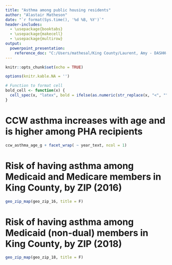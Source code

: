 ```yaml
---
title: "Asthma among public housing residents"
author: "Alastair Matheson"
date: "`r format(Sys.time(), '%d %B, %Y')`"
header-includes:
  - \usepackage{booktabs}
  - \usepackage{makecell}
  - \usepackage{multirow}
output: 
  powerpoint_presentation:
    reference_doc: "C:/Users/mathesal/King County/Laurent, Amy - DASHH-External/DASHH2.0/Convening/DASHH convening 2019-02 - overall slides.pptx"
---
```


```r
knitr::opts_chunk$set(echo = TRUE)

options(knitr.kable.NA = '')

# Function to format cell
bold_cell <- function(x) {
  cell_spec(x, "latex", bold = ifelse(as.numeric(str_replace(x, "<", "")) < 0.05, T, F))
}

```



# CCW asthma increases with age and is higher among PHA recipients
```r
ccw_asthma_age_g + facet_wrap( ~ year_text, ncol = 1)

```


# Risk of having asthma among Medicaid and Medicare members in King County, by ZIP (2016)
```r
geo_zip_map(geo_zip_16, title = F)
```


# Risk of having asthma among Medicaid (non-dual) members in King County, by ZIP (2018)
```r
geo_zip_map(geo_zip_18, title = F)
```

